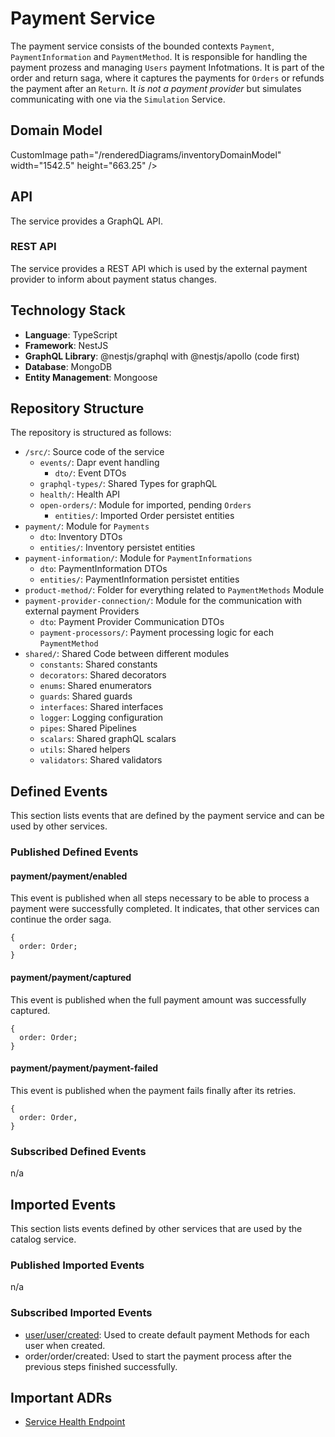 
# Payment Service

The payment service consists of the bounded contexts `Payment`, `PaymentInformation` and `PaymentMethod`.
It is responsible for handling the payment prozess and managing `Users` payment Infotmations. It is part of the order and return saga, where it captures the payments for `Orders` or refunds the payment after an `Return`.
It _is not a payment provider_ but simulates communicating with one via the `Simulation` Service.

## Domain Model

CustomImage path="/renderedDiagrams/inventoryDomainModel" width="1542.5" height="663.25" />

## API

The service provides a GraphQL API.

### REST API

The service provides a REST API which is used by the external payment provider to inform about payment status changes.

## Technology Stack

- **Language**: TypeScript
- **Framework**: NestJS
- **GraphQL Library**: @nestjs/graphql with @nestjs/apollo (code first)
- **Database**: MongoDB
- **Entity Management**: Mongoose

## Repository Structure

The repository is structured as follows:

<div className="repository-structure" >

- `/src/`: Source code of the service
  - `events/`: Dapr event handling
    - `dto/`: Event DTOs
  - `graphql-types/`: Shared Types for graphQL
  - `health/`: Health API
  - `open-orders/`: Module for imported, pending `Orders`
    - `entities/`: Imported Order persistet entities
- `payment/`: Module for `Payments`
  - `dto`: Inventory DTOs
  - `entities/`: Inventory persistet entities
- `payment-information/`: Module for `PaymentInformations`
  - `dto`: PaymentInformation DTOs
  - `entities/`: PaymentInformation persistet entities
- `product-method/`: Folder for everything related to `PaymentMethods` Module
- `payment-provider-connection/`: Module for the communication with external payment Providers
  - `dto`: Payment Provider Communication DTOs
  - `payment-processors/`: Payment processing logic for each `PaymentMethod`
- `shared/`: Shared Code between different modules
  - `constants`: Shared constants
  - `decorators`: Shared decorators
  - `enums`: Shared enumerators
  - `guards`: Shared guards
  - `interfaces`: Shared interfaces
  - `logger`: Logging configuration
  - `pipes`: Shared Pipelines
  - `scalars`: Shared graphQL scalars
  - `utils`: Shared helpers
  - `validators`: Shared validators

</div>

## Defined Events

This section lists events that are defined by the payment service and can be used by other services.

### Published Defined Events

#### payment/payment/enabled

This event is published when all steps necessary to be able to process a payment were successfully completed.
It indicates, that other services can continue the order saga.

```tsx
{
  order: Order;
}
```

#### payment/payment/captured

This event is published when the full payment amount was successfully captured.

```tsx
{
  order: Order;
}
```

#### payment/payment/payment-failed

This event is published when the payment fails finally after its retries.

```tsx
{
  order: Order,
}
```

### Subscribed Defined Events

n/a

## Imported Events

This section lists events defined by other services that are used by the catalog service.

### Published Imported Events

n/a

### Subscribed Imported Events

- [user/user/created](/docs/docs/dev-manuals/services/user#userusercreated): Used to create default payment Methods for each user when created.
- order/order/created: Used to start the payment process after the previous steps finished successfully.

## Important ADRs

- [Service Health Endpoint](/docs/docs/dev-manuals/adr/health-endpoint)
